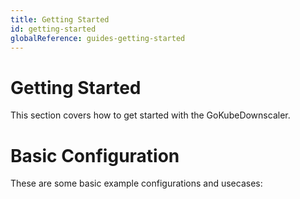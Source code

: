 ```yaml
---
title: Getting Started
id: getting-started
globalReference: guides-getting-started
---
```



# Getting Started

This section covers how to get started with the GoKubeDownscaler.

# Basic Configuration

These are some basic example configurations and usecases:

<DocCardList />
